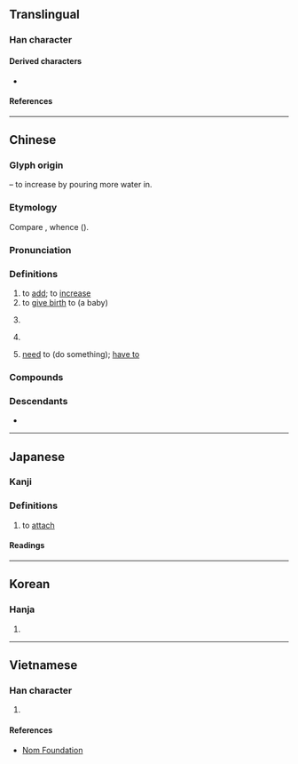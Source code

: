 {{character info}}
==Translingual==

===Han character===
{{Han char|rn=85|rad=水|as=08|sn=11|four=32133|canj=EHKP,EMKP|ids=⿰氵忝}}

====Derived characters====
* {{l|mul|[[𠻹]]}}

====References====
{{Han ref|kx=0632.190|dkj=17698|dj=1039.020|hdz=31639.040|uh=6DFB}}

----

==Chinese==
{{zh-forms|alt=沗}}

===Glyph origin===
{{Han etym}}
{{Han compound|水|t1=water|忝|ls=psc|c1=s|c2=p}} – to increase by pouring more water in.

===Etymology===
Compare {{cog|tai-pro|*k.temᴬ||full}}, whence {{cog|th|เต็ม||full}} ({{zh-ref|Manomaivibool, 1975}}).

===Pronunciation===
{{zh-pron
|m=tiān
|dg=тян1
|c=tim1
|c-t=hiam1
|h=pfs=thiâm
|md=
|mn=thiⁿ/thiam
|mn_note=thiⁿ - vernacular; thiam - literary
|w=1thi
|mc=y
|oc=y
|cat=v,c:adv,c:part
}}

===Definitions===
{{zh-hanzi}}

# to [[add]]; to [[increase]]
# to [[give birth]] to (a baby)
# {{lb|zh|Cantonese}} {{zh-alt-form|𠻹|tr=tim1|[[again]]; [[more]]}}
# {{lb|zh|Cantonese}} {{zh-alt-form|𠻹|tr=tim1|''modal particle''}}
# {{lb|zh|Taishanese}} [[need]] to (do something); [[have to]]
#: {{zh-x|我 橫掂 都 添 去。|I '''have to''' go anyway.|C-T}}

===Compounds===
{{zh-der|加油添醬|如虎添翼|增添|加添|延壽添嗣|一喫一添|加油添醋|平添|添枝加葉|添加物|無添和|火上添油|添丁|放屁添風|添倉|添油加醋|添增|添綴|添磚加瓦|添置|添購|添加|畫蛇添足|添本|添兵減灶|添補|為蛇添足|添房|添案小吃|為虎添翼|添妝|添盆|添造|添線|添箱|添忙|添壽|添墳|添枝接葉|海屋籌添|沒添貨|有枝添葉|海屋添籌|紅袖添香|與虎添翼|附添|錦上添花|頰上添毫}}

===Descendants===
* {{desc|vi|thêm|bor=1}}
{{attn|zh|Thai แถม, Lü ᦶᦏᧄ?}}

{{zh-cat|Elementary}}

----

==Japanese==

===Kanji===
{{ja-kanji|grade=c|rs=水08}}

===Definitions===

# to [[attach]]

====Readings====
{{ja-readings
|on=てん
|kun=そ-える<そ-へる, そ-う<そ-ふ
}}

----

==Korean==

===Hanja===
{{ko-hanja|hangeul=첨}}

# {{rfdef|ko|sort=水08}}

----

==Vietnamese==

===Han character===
{{vi-hantu|rs=水08|[[thêm]], [[thiêm]], [[thếch]]}}

# {{rfdef|vi|sort=水08}}

====References====
* [http://nomfoundation.org/common/nom_details.php?codepoint=6DFB Nom Foundation]